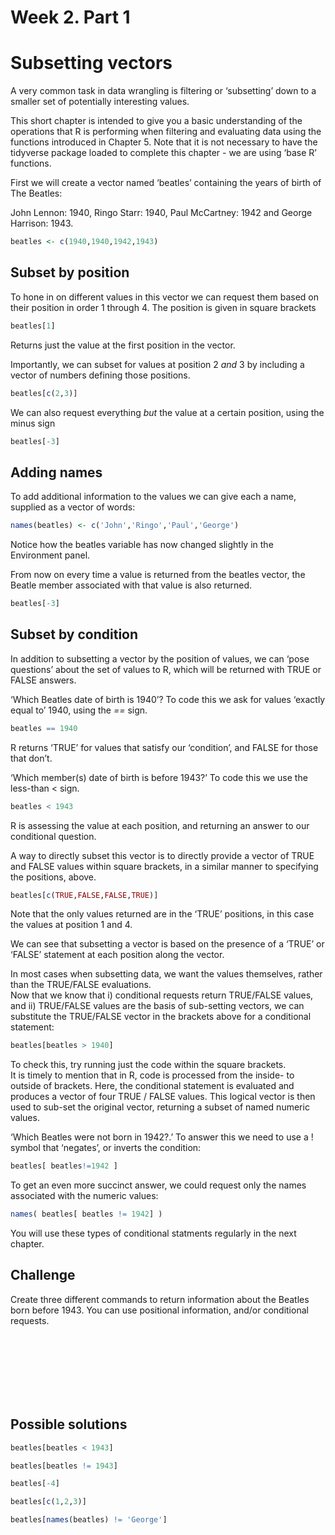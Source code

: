 
# Week 2. Part 1 {-}

# Subsetting vectors

A very common task in data wrangling is filtering or 'subsetting' down to a smaller set of potentially interesting values. 

This short chapter is intended to give you a basic understanding of the operations that R is performing when filtering and evaluating data using the functions introduced in Chapter 5. Note that it is not necessary to have the tidyverse package loaded to complete this chapter - we are using 'base R' functions.

First we will create a vector named 'beatles' containing the years of birth of The Beatles:  

John Lennon: 1940, Ringo Starr: 1940, Paul McCartney: 1942 and George Harrison: 1943.

```r
beatles <- c(1940,1940,1942,1943)
```


## Subset by position

To hone in on different values in this vector we can request them based on their position in order 1 through 4.
The position is given in square brackets

```r
beatles[1]
```

Returns just the value at the first position in the vector.  

Importantly, we can subset for values at position 2 _and_ 3 by including a vector of numbers defining those positions.

```r
beatles[c(2,3)]
```

We can also request everything _but_ the value at a certain position, using the minus sign
```r
beatles[-3]
```

## Adding names

To add additional information to the values we can give each a name, supplied as a vector of words:

```r
names(beatles) <- c('John','Ringo','Paul','George')
```
Notice how the beatles variable has now changed slightly in the Environment panel.  

From now on every time a value is returned from the beatles vector, the Beatle member associated with that value is also returned.
```r
beatles[-3]
```

## Subset by condition

In addition to subsetting a vector by the position of values, we can 'pose questions' about the set of values to R, which will be returned with TRUE or FALSE answers. 

'Which Beatles date of birth is 1940'? To code this we ask for values 'exactly equal to' 1940, using the *==* sign.

```r
beatles == 1940
```
R returns 'TRUE' for values that satisfy our 'condition', and FALSE for those that don't.  

'Which member(s) date of birth is before 1943?' To code this we use the less-than < sign.



```r
beatles < 1943
```

R is assessing the value at each position, and returning an answer to our conditional question.  

A way to directly subset this vector is to directly provide a vector of TRUE and FALSE values within square brackets, in a similar manner to specifying the positions, above.
```r
beatles[c(TRUE,FALSE,FALSE,TRUE)]
```

Note that the only values returned are in the 'TRUE' positions, in this case the values at position 1 and 4.  

We can see that subsetting a vector is based on the presence of a 'TRUE' or 'FALSE' statement at each position along the vector.  

In most cases when subsetting data, we want the values themselves, rather than the TRUE/FALSE evaluations.  
Now that we know that i) conditional requests return TRUE/FALSE values, and ii) TRUE/FALSE values are the basis of sub-setting vectors, we can substitute the TRUE/FALSE vector in the brackets above for a conditional statement:

```r
beatles[beatles > 1940]
```

To check this, try running just the code within the square brackets.  
It is timely to mention that in R, code is processed from the inside- to outside of brackets. Here, the conditional statement is evaluated and produces a vector of four TRUE / FALSE values. This logical vector is then used to sub-set the original vector, returning a subset of named numeric values.


'Which Beatles were not born in 1942?.' To answer this we need to use a ! symbol that 'negates', or inverts the condition:

```r
beatles[ beatles!=1942 ]
```

To get an even more succinct answer, we could request only the names associated with the numeric values:
```r
names( beatles[ beatles != 1942] )
```

You will use these types of conditional statments regularly in the next chapter.


## Challenge

Create three different commands to return information about the Beatles born before 1943. You can use positional information, and/or conditional requests. 

<br>
<br>
<br>
<br>
<br>
<br>

## Possible solutions

```r
beatles[beatles < 1943]
```


```r
beatles[beatles != 1943]
```


```r
beatles[-4]
```


```r
beatles[c(1,2,3)]
```


```r
beatles[names(beatles) != 'George']
```












